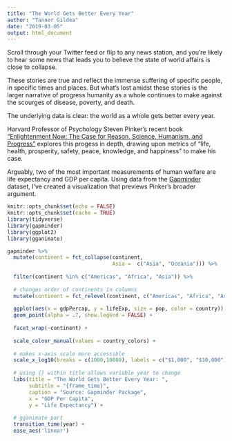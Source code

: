 ```yaml
---
title: "The World Gets Better Every Year"
author: "Tanner Gildea"
date: "2019-03-05"
output: html_document
---
```


Scroll through your Twitter feed or flip to any news station, and you're likely to hear some news that leads you to believe the state of world affairs is close to collapse. 

These stories are true and reflect the immense suffering of specific people, in specific times and places. But what's lost amidst these stories is the larger narrative of progress humanity as a whole continues to make against the scourges of disease, poverty, and death. 

The underlying data is clear: the world as a whole gets better every year.

Harvard Professor of Psychology Steven Pinker's recent book ["Enlightenment Now: The Case for Reason, Science, Humanism, and Progress"](https://stevenpinker.com/publications/enlightenment-now-case-reason-science-humanism-and-progress) explores this progess in depth, drawing upon metrics of "life, health, prosperity, safety, peace, knowledge, and happiness" to make his case. 

Arguably, two of the most important measurements of human welfare are life expectancy and GDP per capita. Using data from the [Gapminder](https://www.gapminder.org) dataset, I've created a visualization that previews Pinker's broader argument. 




```r
knitr::opts_chunk$set(echo = FALSE)
knitr::opts_chunk$set(cache = TRUE)
library(tidyverse)
library(gapminder)
library(ggplot2)
library(gganimate)
```

```r
gapminder %>% 
  mutate(continent = fct_collapse(continent,
                                  Asia =  c("Asia", "Oceania"))) %>% 
  
  filter(continent %in% c("Americas", "Africa", "Asia")) %>% 
  
  # changes order of continents in columns
  mutate(continent = fct_relevel(continent, c("Americas", "Africa", "Asia"))) %>% 
  
  ggplot(aes(x = gdpPercap, y = lifeExp, size = pop, color = country)) + 
  geom_point(alpha = .7, show.legend = FALSE) + 
  
  facet_wrap(~continent) + 
  
  scale_colour_manual(values = country_colors) +
  
  # makes x-axis scale more accessible
  scale_x_log10(breaks = c(1000,10000), labels = c("$1,000", "$10,000")) +
  
  # using {} within title allows variable year to change
  labs(title = "The World Gets Better Every Year: ",
       subtitle = "{frame_time}",
       caption = "Source: Gapminder Package",
       x = "GDP Per Capita",
       y = "Life Expectancy") +
  
  # gganimate part
  transition_time(year) +
  ease_aes('linear')
```